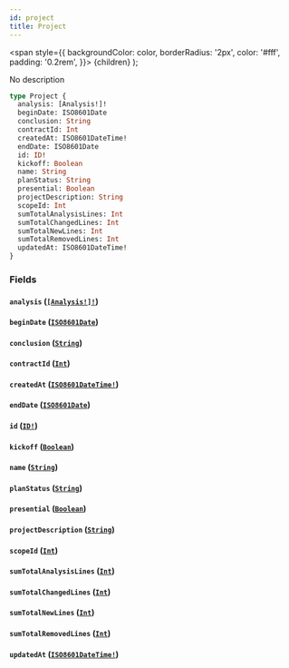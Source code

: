 ```yaml
---
id: project
title: Project
---
```


<span
style={{
      backgroundColor: color,
      borderRadius: '2px',
      color: '#fff',
      padding: '0.2rem',
    }}>
{children}
</span>
);

No description

```graphql
type Project {
  analysis: [Analysis!]!
  beginDate: ISO8601Date
  conclusion: String
  contractId: Int
  createdAt: ISO8601DateTime!
  endDate: ISO8601Date
  id: ID!
  kickoff: Boolean
  name: String
  planStatus: String
  presential: Boolean
  projectDescription: String
  scopeId: Int
  sumTotalAnalysisLines: Int
  sumTotalChangedLines: Int
  sumTotalNewLines: Int
  sumTotalRemovedLines: Int
  updatedAt: ISO8601DateTime!
}
```

### Fields

#### `analysis` ([`[Analysis!]!`](/api/objects/analysis))

#### `beginDate` ([`ISO8601Date`](/api/scalars/iso-8601-date))

#### `conclusion` ([`String`](/api/scalars/string))

#### `contractId` ([`Int`](/api/scalars/int))

#### `createdAt` ([`ISO8601DateTime!`](/api/scalars/iso-8601-date-time))

#### `endDate` ([`ISO8601Date`](/api/scalars/iso-8601-date))

#### `id` ([`ID!`](/api/scalars/id))

#### `kickoff` ([`Boolean`](/api/scalars/boolean))

#### `name` ([`String`](/api/scalars/string))

#### `planStatus` ([`String`](/api/scalars/string))

#### `presential` ([`Boolean`](/api/scalars/boolean))

#### `projectDescription` ([`String`](/api/scalars/string))

#### `scopeId` ([`Int`](/api/scalars/int))

#### `sumTotalAnalysisLines` ([`Int`](/api/scalars/int))

#### `sumTotalChangedLines` ([`Int`](/api/scalars/int))

#### `sumTotalNewLines` ([`Int`](/api/scalars/int))

#### `sumTotalRemovedLines` ([`Int`](/api/scalars/int))

#### `updatedAt` ([`ISO8601DateTime!`](/api/scalars/iso-8601-date-time))
